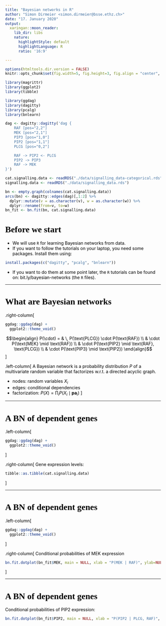 ```yaml
---
title: "Bayesian networks in R"
author: "Simon Dirmeier <simon.dirmeier@bsse.ethz.ch>"
date: "17. January 2020"
output:
  xaringan::moon_reader:
    lib_dir: libs
    nature:
      highlightStyle: default
      highlightLanguage: R
      ratio: '16:9'

---
```


<style type="text/css">
@import url(https://fonts.googleapis.com/css?family=Raleway:400,300,600);

h1, h2, h3 {
  font-family: 'Raleway';
}

.title-slide, .title-slide h1, .title-slide h3 {
  color: black;
  background-color: white;
  text-shadow: none;
  font-family: 'Raleway';
  text-align: left;
}

.title-slide h1 {
  margin-top: 30%;
}

.remark-slide-content {
  font-size: 30px;
  font-family: 'Raleway';
}

a, a code {
  color: maroon;
}

.left-column {
  width: 50%;
  height: 92%;
  float: left;
  color: black;
  padding-top: 0em;
}

.right-column {
  width: 45%;
  height: 92%;
  float: right;
  color: black;
  padding-top: 0em;
}

.mjx-chtml {
  font-size: 30px !important;
  color: black;
}

body {
  color: black;
}

</style>

```r
options(htmltools.dir.version = FALSE)
knitr::opts_chunk$set(fig.width=5, fig.height=3, fig.align = "center", message=FALSE, warning = FALSE, dpi=720) 

library(magrittr)
library(ggplot2)
library(tibble)

library(ggdag)
library(dagitty)
library(pcalg)
library(bnlearn)

dag <- dagitty::dagitty('dag {
    RAF [pos="2,2"]
    MEK [pos="2,1"]
    PIP3 [pos="1,0"]
    PIP2 [pos="1,1"]
    PLCG [pos="0,2"]

    RAF -> PIP2 <- PLCG
    PIP2 -> PIP3
    RAF -> MEK
}')

cat.signalling.data <- readRDS("./data/signalling_data-categorical.rds")
signalling.data <- readRDS("./data/signalling_data.rds")

bn <- empty.graph(colnames(cat.signalling.data))
arcs(bn) <- dagitty::edges(dag)[,1:2] %>%
  dplyr::mutate(v = as.character(v), w = as.character(w)) %>%
  dplyr::rename(from=v, to=w)
bn_fit <- bn.fit(bn, cat.signalling.data)
```

# Before we start

- We will use `R` for learning Bayesian networks from data.
- If you want to follow the tutorials on your laptop, you need some packages. Install them using:

```r
install.packages(c("dagitty", "pcalg", "bnlearn"))
```

- If you want to do them at some point later, the `R` tutorials can be found on: bit.ly/bayesian-networks
 (the `R` files).

---

# What are Bayesian networks

.right-column[
```r
ggdag::ggdag(dag) + 
  ggplot2::theme_void()
```

$$\begin{align}
P(\cdot)  = & \, P(\text{PLCG}) \cdot P(\text{RAF}) \\ & \cdot P(\text{MEK} \mid \text{RAF}) \\ & \cdot P(\text{PIP2} \mid \text{RAF}, \text{PLCG}) \\ & \cdot P(\text{PIP3} \mid \text{PIP2})
\end{align}$$
]

.left-column[
A Bayesian network is a probability distribution $P$ of a multivariate random variable that factorizes w.r.t. a directed acyclic graph.

- nodes: random variables $X_i$
- edges: conditional dependencies
- factorization: $P(X) = \prod_i P(X_i \mid \mathbf{pa}_i)$
]

---

# A BN of dependent genes

.left-column[

```r
ggdag::ggdag(dag) + 
  ggplot2::theme_void()
```
]

.right-column[
Gene expression levels:
```r
tibble::as.tibble(cat.signalling.data)
```
]

---

# A BN of dependent genes

.left-column[

```r
ggdag::ggdag(dag) + 
  ggplot2::theme_void()
```
]

.right-column[
Conditional probabilities of MEK expression
```r
bn.fit.dotplot(bn_fit$MEK, main = NULL, xlab = "P(MEK | RAF)", ylab=NULL)
```
]

---

# A BN of dependent genes

Conditional probabilities of PIP2 expression:
```r
bn.fit.dotplot(bn_fit$PIP2, main = NULL, xlab = "P(PIP2 | PLCG, RAF)", ylab=NULL)
```
